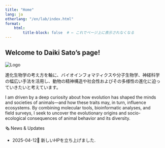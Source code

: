 ```yaml
---
title: "Home"
lang: ja
otherlang: "/en/lab/index.html"
format: 
    html:
        title-block: false  # ← これでページ上に表示されなくなる
---
```

## Welcome to Daiki Sato's page!
<!-- スマホ用ロゴ：最初に追加 -->
<img src="/images/logo.png" class="mobile-top-logo" alt="Logo">

進化生物学の考え方を軸に、バイオインフォマティクスや分子生物学、神経科学の幅広い手法を活用し、動物の精神構造や社会性およびその多様性の進化に迫っていきたいと考えています。

I am driven by a deep curiosity about how evolution has shaped the minds and societies of animals—and how these traits may, in turn, influence ecosystems. By combining molecular tools, bioinformatic analyses, and field surveys, I seek to uncover the evolutionary origins and socio-ecological consequences of animal behavior and its diversity.

<div class="news-wrapper">
  <div class="news-header">🗞 News & Updates</div>
  <div class="news-box scrollable-news">
  <ul>
  <li><span class="news-date">2025-04-12</span><span class="news-body">🎉 新しいHPを立ち上げました.</span></li>
  </ul>
  </div>
</div>
